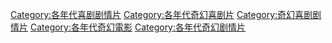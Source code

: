 [[Category:各年代喜剧剧情片|Category:各年代喜剧剧情片]]
[[Category:各年代奇幻喜剧片|Category:各年代奇幻喜剧片]]
[[Category:奇幻喜剧剧情片|Category:奇幻喜剧剧情片]]
[[Category:各年代奇幻電影|Category:各年代奇幻電影]]
[[Category:各年代奇幻剧情片|Category:各年代奇幻剧情片]]